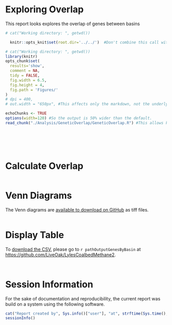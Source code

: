 <!-- rmarkdown v1 -->
Exploring Overlap
=================================================
This report looks explores the overlap of genes between basins

<!--  Set the working directory to the repository's base directory; this assumes the report is nested inside of two directories.-->
```r
# cat("Working directory: ", getwd())

  knitr::opts_knit$set(root.dir='../../')  #Don't combine this call with any other chunk -especially one that uses file paths.
```

<!-- Set the report-wide options, and point to the external code file. -->
```r
# cat("Working directory: ", getwd())
library(knitr)
opts_chunk$set(
  results='show', 
  comment = NA, 
  tidy = FALSE,
  fig.width = 6.5, 
  fig.height = 4, 
  fig.path = 'Figures/'
)
# dpi = 400,
# out.width = "650px", #This affects only the markdown, not the underlying png file.  The height will be scaled appropriately.

echoChunks <- TRUE
options(width=120) #So the output is 50% wider than the default.
read_chunk("./Analysis/GeneticOverlap/GeneticOverlap.R") #This allows knitr to call chunks tagged in the underlying *.R file.
```
<!-- Load the packages.  Suppress the output when loading packages. --> 
```r
```

<!-- Load any Global functions and variables declared in the R file.  Suppress the output. --> 
```r
```

<!-- Declare any global functions specific to a Rmd output.  Suppress the output. --> 
```r
```

<!-- Load the datasets.   -->
```r
```

<!-- Tweak the datasets.   -->
```r
```

# Calculate Overlap
```r
```

# Venn Diagrams
The Venn diagrams are [available to download on GitHub](https://github.com/LiveOak/LylesCoalbedMethane2/tree/master/Analysis/GeneticOverlap/Figures) as tiff files.

```r
```

# Display Table

To [download the CSV](https://github.com/LiveOak/LylesCoalbedMethane2/blob/master/Data/Derived/GeneByBasin.csv), please go to `r pathOutputGenesByBasin` at [https://github.com/LiveOak/LylesCoalbedMethane2](https://github.com/LiveOak/LylesCoalbedMethane2).

```r
```

```r
```

# Session Information
For the sake of documentation and reproducibility, the current report was build on a system using the following software.

```r
cat("Report created by", Sys.info()["user"], "at", strftime(Sys.time(), "%Y-%m-%d, %H:%M %z"))
sessionInfo()
```
